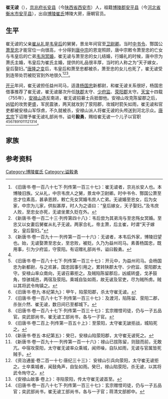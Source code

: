 '''崔无诐'''（{{bd|？||755年| |}}），[[京兆府|京兆府]][[长安县|长安县]]（今[[陕西省|陕西省]][[西安市|西安市]]）人，祖籍[[博陵郡|博陵郡]][[安平县|安平县]]（今[[河北省|河北省]][[衡水市|衡水市]][[安平县|安平县]]），出自[[博陵崔氏|博陵崔氏]]博陵大房，唐朝官员。

==生平==
崔无诐的父亲[[崔从礼|崔从礼]]是[[韦皇后|韦皇后]]的舅舅，景龙年间官至[[卫尉卿|卫尉卿]]。当时[[中书令|中书令]]、酂国公[[萧至忠|萧至忠]]才能官位一向很高，十分得到[[唐中宗|唐中宗]]的恩宠照顾，唐中宗敕令萧至忠的亡女与韦皇后的亡弟[[韦洵|韦洵]][[冥婚|冥婚]]，崔无诐与萧至忠的女儿结婚，行婚礼的时候，唐中宗为萧氏主婚，韦皇后为崔氏主婚，提供的礼品很丰厚，当时的人称之为“天子嫁女，皇后娶妇。”[[唐隆之变|唐隆之变]]后，韦皇后和萧至忠都被杀，萧至忠的女儿也死了，崔无诐受到连带处罚被贬官到外地很久<ref>《旧唐书·卷一百八十七下·列传第一百三十七》：崔无诐者，京兆长安人也。本博陵旧族。父从礼，中宗韦庶人之舅，景龙中卫尉卿。时中书令、酂国公萧至忠才位素高，甚承恩顾，敕亡先女冥婚韦庶人亡弟。无诐婚至忠女，后为女家，中宗为儿家，供拟甚厚，时人为之语曰：“皇后嫁女，天子娶妇。”及韦庶人败，至忠女亦死，无诐坐累久贬在外。</ref><ref>《新唐书·卷一百二十三·列传第四十八》：韦后尝为其弟洵与至忠殇女冥婚。至忠又以女妻后舅崔从礼子无诐。两家合礼，帝主萧，后主崔，时谓“天子嫁女，皇后娶妇。”</ref><ref name=autogenerated1>《新唐书·卷一百九十一·列传第一百一十六》：无诐者，本韦后外家，博陵旧望也。始，无诐娶萧至忠女，至忠败，被贬。久乃为益州司马。素善杨国忠，既用事，引为少府监，守荥阳。有诏赠礼部尚书，谥曰毅勇。</ref>。

[[开元|开元]]年间，崔无诐担任益州司马，适逢[[杨国忠|杨国忠]]新都尉，和崔无诐关系很好，杨国忠借事推荐了崔无诐，崔无诐屡次升任[[陕郡|陕郡]]太守、[[少府监|少府监]]、[[荥阳郡|荥阳郡]]太守。[[天宝_(唐朝)|天宝]]十四载（755年），[[安禄山|安禄山]]造反南进，崔无诐招募士兵抵御他。安禄山攻克陈留郡之后，凶猛的攻势更盛，军民震骇，两天就攻到了荥阳郡，攻城时箭矢如雨，崔无诐和官吏都被安禄山军俘虏，不久就被杀，安禄山派人将崔无诐的头颅送到河北示众。[[唐玄宗|唐玄宗]]下诏赠予崔无诐礼部尚书，谥号'''毅勇'''，赐给崔无诐一个儿子以官职<ref name=autogenerated1 /><ref>《旧唐书·卷一百八十七下·列传第一百三十七》：开元中，为益州司马。会杨国忠为新都尉，与之欢甚，国忠因事引用之，累转陕郡太守、少府监、荥阳郡太守。安禄山率众南向，无诐召募拒之。及贼陷陈留郡后，凶威转盛，戈矛鼓角，惊骇城邑，两宿及荥阳。乘城自坠如雨，故无诐及官吏，尽为贼所虏。贼以其将武令珣镇之。</ref><ref>《旧唐书·卷九·本纪第九》：甲午，陷荥阳郡，杀太守崔无诐。</ref><ref>《旧唐书·卷一百八十七下·列传第一百三十七》：及渡河，陷陈留、荥阳二郡，杀张介然、崔无诐，数日间已至都城下。</ref><ref>《旧唐书·卷一百八十七下·列传第一百三十七》：玄宗赠憕司徒，仍与一子五品官。奕武部尚书，崔无诐工部尚书，各与一子官。</ref><ref>《旧唐书·卷二百上·列传第一百五十上》：至荥阳，太守崔无詖拒战，城陷死之。</ref><ref>《新唐书·卷五·本纪第五》：癸巳，安禄山陷荥阳郡，太守崔无诐死之。</ref><ref>《新唐书·卷一百九十一·列传第一百一十六》：禄山已拔陈留，则鼓而前，无敢亢。中宿攻荥阳，太守崔无诐率众乘城，闻师噪，自队如雨，无诐与官属皆死贼手。</ref><ref>《资治通鉴·卷二百一十七·唐纪三十三》： 安禄山引兵向荥阳，太守崔无诐拒之。士卒乘城者，闻鼓角声，自坠如雨。癸巳，禄山陷荥阳，杀无诐，以其将武令珣守之。</ref><ref>《安禄山故事·卷上》：寻陷荥阳，传太守崔无诐首至。</ref><ref>《旧唐书·卷一百八十七下·列传第一百三十七》：玄宗赠憕司徒，仍与一子五品官；奕武部尚书，崔无诐工部尚书，各与一子官；蒋清文部郎中。</ref>。

==家族==
{{main|博陵大房世系图}}

==参考资料==
{{reflist}}

[[Category:博陵崔氏|Category:博陵崔氏]]
[[Category:谥毅勇|Category:谥毅勇]]